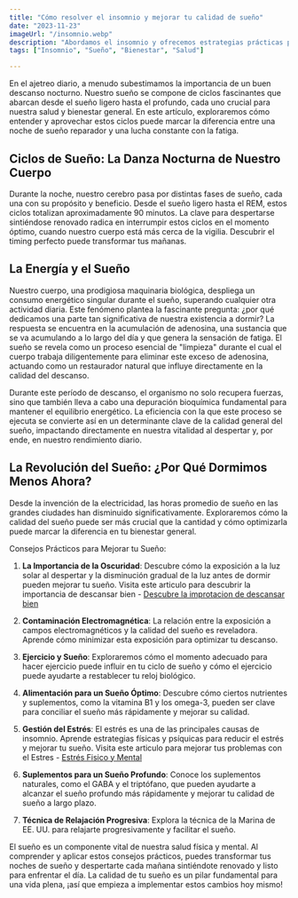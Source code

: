 ```yaml
---
title: "Cómo resolver el insomnio y mejorar tu calidad de sueño"
date: "2023-11-23"
imageUrl: "/insomnio.webp"
description: "Abordamos el insomnio y ofrecemos estrategias prácticas para recuperar un sueño reparador. Desde hábitos antes de dormir hasta cambios en el estilo de vida, descubre cómo mejorar la calidad de tu sueño."
tags: ["Insomnio", "Sueño", "Bienestar", "Salud"]

---
```


<CustomImage
  src="https://raw.githubusercontent.com/sebiten/posts/main/images/insomnio.webp"
  alt="Cómo resolver el insomnio y mejorar tu calidad de sueño"
/>

En el ajetreo diario, a menudo subestimamos la importancia de un buen descanso nocturno. Nuestro sueño se compone de ciclos fascinantes que abarcan desde el sueño ligero hasta el profundo, cada uno crucial para nuestra salud y bienestar general. En este artículo, exploraremos cómo entender y aprovechar estos ciclos puede marcar la diferencia entre una noche de sueño reparador y una lucha constante con la fatiga.

## **Ciclos de Sueño: La Danza Nocturna de Nuestro Cuerpo**

Durante la noche, nuestro cerebro pasa por distintas fases de sueño, cada una con su propósito y beneficio. Desde el sueño ligero hasta el REM, estos ciclos totalizan aproximadamente 90 minutos. La clave para despertarse sintiéndose renovado radica en interrumpir estos ciclos en el momento óptimo, cuando nuestro cuerpo está más cerca de la vigilia. Descubrir el timing perfecto puede transformar tus mañanas.

## **La Energía y el Sueño**

Nuestro cuerpo, una prodigiosa maquinaria biológica, despliega un consumo energético singular durante el sueño, superando cualquier otra actividad diaria. Este fenómeno plantea la fascinante pregunta: ¿por qué dedicamos una parte tan significativa de nuestra existencia a dormir? La respuesta se encuentra en la acumulación de adenosina, una sustancia que se va acumulando a lo largo del día y que genera la sensación de fatiga. El sueño se revela como un proceso esencial de "limpieza" durante el cual el cuerpo trabaja diligentemente para eliminar este exceso de adenosina, actuando como un restaurador natural que influye directamente en la calidad del descanso.

Durante este período de descanso, el organismo no solo recupera fuerzas, sino que también lleva a cabo una depuración bioquímica fundamental para mantener el equilibrio energético. La eficiencia con la que este proceso se ejecuta se convierte así en un determinante clave de la calidad general del sueño, impactando directamente en nuestra vitalidad al despertar y, por ende, en nuestro rendimiento diario.

## La Revolución del Sueño: ¿Por Qué Dormimos Menos Ahora?

Desde la invención de la electricidad, las horas promedio de sueño en las grandes ciudades han disminuido significativamente. Exploraremos cómo la calidad del sueño puede ser más crucial que la cantidad y cómo optimizarla puede marcar la diferencia en tu bienestar general.

Consejos Prácticos para Mejorar tu Sueño:

1. **La Importancia de la Oscuridad**: Descubre cómo la exposición a la luz solar al despertar y la disminución gradual de la luz antes de dormir pueden mejorar tu sueño. Visita este articulo para descubrir la importancia de descansar bien - [Descubre la improtacion de descansar bien](https://abelardo.blog/posts/importancia-de-descansar-bien)

2. **Contaminación Electromagnética**: La relación entre la exposición a campos electromagnéticos y la calidad del sueño es reveladora. Aprende cómo minimizar esta exposición para optimizar tu descanso.

3. **Ejercicio y Sueño**: Exploraremos cómo el momento adecuado para hacer ejercicio puede influir en tu ciclo de sueño y cómo el ejercicio puede ayudarte a restablecer tu reloj biológico.

4. **Alimentación para un Sueño Óptimo**: Descubre cómo ciertos nutrientes y suplementos, como la vitamina B1 y los omega-3, pueden ser clave para conciliar el sueño más rápidamente y mejorar su calidad.

5. **Gestión del Estrés**: El estrés es una de las principales causas de insomnio. Aprende estrategias físicas y psíquicas para reducir el estrés y mejorar tu sueño. Visita este articulo para mejorar tus problemas con el Estres - [Estrés Fisico y Mental](https://abelardo.blog/posts/estres-fisico-y-mental)

6. **Suplementos para un Sueño Profundo**: Conoce los suplementos naturales, como el GABA y el triptófano, que pueden ayudarte a alcanzar el sueño profundo más rápidamente y mejorar tu calidad de sueño a largo plazo.

7. **Técnica de Relajación Progresiva**: Explora la técnica de la Marina de EE. UU. para relajarte progresivamente y facilitar el sueño.

El sueño es un componente vital de nuestra salud física y mental. Al comprender y aplicar estos consejos prácticos, puedes transformar tus noches de sueño y despertarte cada mañana sintiéndote renovado y listo para enfrentar el día. La calidad de tu sueño es un pilar fundamental para una vida plena, ¡así que empieza a implementar estos cambios hoy mismo!

<RandomLinks/>
